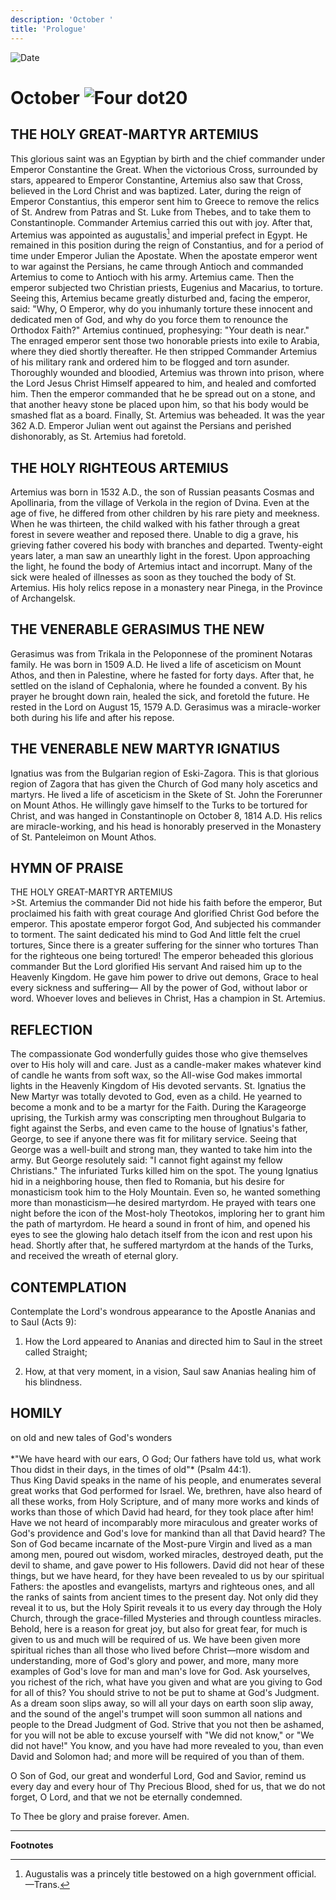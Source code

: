 ```yaml
---
description: 'October '
title: 'Prologue'
---
```


<RunningHead />
<Image src="/title-imprint.png" height={68} width={50} alt="Date" className="title-imprint"/>

# <div id="date">October <Image className="four-dot" src="/four-dot.png" height={15} width={15} alt="Four dot" />20</div>

## THE HOLY GREAT-MARTYR ARTEMIUS

This glorious saint was an Egyptian by birth and the chief commander under Emperor Constantine the Great. When the victorious Cross, surrounded by stars, appeared to Emperor Constantine, Artemius also saw that Cross, believed in the Lord Christ and was baptized. Later, during the reign of Emperor Constantius, this emperor sent him to Greece to remove the relics of St. Andrew from Patras and St. Luke from Thebes, and to take them to Constantinople. Commander Artemius carried this out with joy. After that, Artemius was appointed as augustalis[^1] and imperial prefect in Egypt. He remained in this position during the reign of Constantius, and for a period of time under Emperor Julian the Apostate. When the apostate emperor went to war against the Persians, he came through Antioch and commanded Artemius to come to Antioch with his army. Artemius came. Then the emperor subjected two Christian priests, Eugenius and Macarius, to torture. Seeing this, Artemius became greatly disturbed and, facing the emperor, said: "Why, O Emperor, why do you inhumanly torture these innocent and dedicated men of God, and why do you force them to renounce the Orthodox Faith?" Artemius continued, prophesying: "Your death is near." The enraged emperor sent those two honorable priests into exile to Arabia, where they died shortly thereafter. He then stripped Commander Artemius of his military rank and ordered him to be flogged and torn asunder. Thoroughly wounded and bloodied, Artemius was thrown into prison, where the Lord Jesus Christ Himself appeared to him, and healed and comforted him. Then the emperor commanded that he be spread out on a stone, and that another heavy stone be placed upon him, so that his body would be smashed flat as a board. Finally, St. Artemius was beheaded. It was the year 362 A.D. Emperor Julian went out against the Persians and perished dishonorably, as St. Artemius had foretold.

## THE HOLY RIGHTEOUS ARTEMIUS

Artemius was born in 1532 A.D., the son of Russian peasants Cosmas and Apollinaria, from the village of Verkola in the region of Dvina. Even at the age of five, he differed from other children by his rare piety and meekness. When he was thirteen, the child walked with his father through a great forest in severe weather and reposed there. Unable to dig a grave, his grieving father covered his body with branches and departed. Twenty-eight years later, a man saw an unearthly light in the forest. Upon approaching the light, he found the body of Artemius intact and incorrupt. Many of the sick were healed of illnesses as soon as they touched the body of St. Artemius. His holy relics repose in a monastery near Pinega, in the Province of Archangelsk.

## THE VENERABLE GERASIMUS THE NEW

Gerasimus was from Trikala in the Peloponnese of the prominent Notaras family. He was born in 1509 A.D. He lived a life of asceticism on Mount Athos, and then in Palestine, where he fasted for forty days. After that, he settled on the island of Cephalonia, where he founded a convent. By his prayer he brought down rain, healed the sick, and foretold the future. He rested in the Lord on August 15, 1579 A.D. Gerasimus was a miracle-worker both during his life and after his repose.

## THE VENERABLE NEW MARTYR IGNATIUS

Ignatius was from the Bulgarian region of Eski-Zagora. This is that glorious region of Zagora that has given the Church of God many holy ascetics and martyrs. He lived a life of asceticism in the Skete of St. John the Forerunner on Mount Athos. He willingly gave himself to the Turks to be tortured for Christ, and was hanged in Constantinople on October 8, 1814 A.D. His relics are miracle-working, and his head is honorably preserved in the Monastery of St. Panteleimon on Mount Athos.


## HYMN OF PRAISE
<div style={{textAlign:'center', color:'crimson', fontWeight:'bold'}}>
THE HOLY GREAT-MARTYR ARTEMIUS
</div>
>St. Artemius the commander  
Did not hide his faith before the emperor,  
But proclaimed his faith with great courage  
And glorified Christ God before the emperor.  
This apostate emperor forgot God,  
And subjected his commander to torment.  
The saint dedicated his mind to God  
And little felt the cruel tortures,  
Since there is a greater suffering for the sinner who tortures  
Than for the righteous one being tortured!  
The emperor beheaded this glorious commander  
But the Lord glorified His servant  
And raised him up to the Heavenly Kingdom.  
He gave him power to drive out demons,  
Grace to heal every sickness and suffering—  
All by the power of God, without labor or word.  
Whoever loves and believes in Christ,  
Has a champion in St. Artemius.  


## REFLECTION

The compassionate God wonderfully guides those who give themselves over to His holy will and care. Just as a candle-maker makes whatever kind of candle he wants from soft wax, so the All-wise God makes immortal lights in the Heavenly Kingdom of His devoted servants. St. Ignatius the New Martyr was totally devoted to God, even as a child. He yearned to become a monk and to be a martyr for the Faith. During the Karageorge uprising, the Turkish army was conscripting men throughout Bulgaria to fight against the Serbs, and even came to the house of Ignatius's father, George, to see if anyone there was fit for military service. Seeing that George was a well-built and strong man, they wanted to take him into the army. But George resolutely said: "I cannot fight against my fellow Christians." The infuriated Turks killed him on the spot. The young Ignatius hid in a neighboring house, then fled to Romania, but his desire for monasticism took him to the Holy Mountain. Even so, he wanted something more than monasticism—he desired martyrdom. He prayed with tears one night before the icon of the Most-holy Theotokos, imploring her to grant him the path of martyrdom. He heard a sound in front of him, and opened his eyes to see the glowing halo detach itself from the icon and rest upon his head. Shortly after that, he suffered martyrdom at the hands of the Turks, and received the wreath of eternal glory.


## CONTEMPLATION

Contemplate the Lord's wondrous appearance to the Apostle Ananias and to Saul (Acts 9):

1. How the Lord appeared to Ananias and directed him to Saul in the street called Straight;

2. How, at that very moment, in a vision, Saul saw Ananias healing him of his blindness.


## HOMILY
<div style={{textAlign:'center', color:'crimson', fontWeight:'bold'}}>
on old and new tales of God's wonders
</div>
<br />
<div style={{textAlign:'right'}}>
*"We have heard with our ears, O God; Our fathers have told us, what work Thou didst in their days, in the times of old"* (Psalm 44:1).
</div>
Thus King David speaks in the name of his people, and enumerates several great works that God performed for Israel. We, brethren, have also heard of all these works, from Holy Scripture, and of many more works and kinds of works than those of which David had heard, for they took place after him! Have we not heard of incomparably more miraculous and greater works of God's providence and God's love for mankind than all that David heard? The Son of God became incarnate of the Most-pure Virgin and lived as a man among men, poured out wisdom, worked miracles, destroyed death, put the devil to shame, and gave power to His followers. David did not hear of these things, but we have heard, for they have been revealed to us by our spiritual Fathers: the apostles and evangelists, martyrs and righteous ones, and all the ranks of saints from ancient times to the present day. Not only did they reveal it to us, but the Holy Spirit reveals it to us every day through the Holy Church, through the grace-filled Mysteries and through countless miracles. Behold, here is a reason for great joy, but also for great fear, for much is given to us and much will be required of us. We have been given more spiritual riches than all those who lived before Christ—more wisdom and understanding, more of God's glory and power, and more, many more examples of God's love for man and man's love for God. Ask yourselves, you richest of the rich, what have you given and what are you giving to God for all of this? You should strive to not be put to shame at God's Judgment. As a dream soon slips away, so will all your days on earth soon slip away, and the sound of the angel's trumpet will soon summon all nations and people to the Dread Judgment of God. Strive that you not then be ashamed, for you will not be able to excuse yourself with "We did not know," or "We did not have!" You know, and you have had more revealed to you, than even David and Solomon had; and more will be required of you than of them.

O Son of God, our great and wonderful Lord, God and Savior, remind us every day and every hour of Thy Precious Blood, shed for us, that we do not forget, O Lord, and that we not be eternally condemned.

To Thee be glory and praise forever. Amen.

---
**Footnotes**

[^1]: Augustalis was a princely title bestowed on a high government official. —Trans.